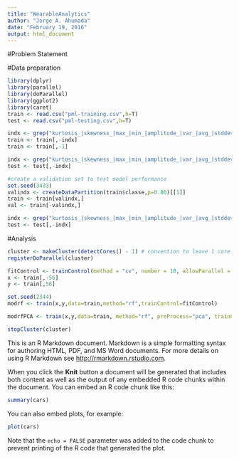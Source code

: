 ```yaml
---
title: "WearableAnalytics"
author: "Jorge A. Ahumada"
date: "February 19, 2016"
output: html_document
---
```


#Problem Statement

#Data preparation
```r
library(dplyr)
library(parallel)
library(doParallel)
library(ggplot2)
library(caret)
train <- read.csv("pml-training.csv",h=T)
test <- read.csv("pml-testing.csv",h=T)

indx <- grep("kurtosis_|skewness_|max_|min_|amplitude_|var_|avg_|stddev_|timestamp",names(train))
train <- train[,-indx]
train <- train[,-1]

indx <- grep("kurtosis_|skewness_|max_|min_|amplitude_|var_|avg_|stddev_|timestamp",names(test))
test <- test[,-indx]

#create a validation set to test model performance
set.seed(3433)
valindx <- createDataPartition(train$classe,p=0.80)[[1]]
train <- train[valindx,]
val <- train[-valindx,]

indx <- grep("kurtosis_|skewness_|max_|min_|amplitude_|var_|avg_|stddev_|timestamp",names(test))
test <- test[,-indx]
```

#Analysis

```r
cluster <- makeCluster(detectCores() - 1) # convention to leave 1 core for OS
registerDoParallel(cluster)

fitControl <- trainControl(method = "cv", number = 10, allowParallel = TRUE)
x <- train[,-56]
y <- train[,56]
```

```r
set.seed(2344)
modrf <- train(x,y,data=train,method="rf",trainControl=fitControl)
```

```r
modrfPCA <- train(x,y,data=train, method="rf", preProcess="pca", trainControl=fitControl)
```
```r
stopCluster(cluster)
```

This is an R Markdown document. Markdown is a simple formatting syntax for authoring HTML, PDF, and MS Word documents. For more details on using R Markdown see <http://rmarkdown.rstudio.com>.

When you click the **Knit** button a document will be generated that includes both content as well as the output of any embedded R code chunks within the document. You can embed an R code chunk like this:

```r
summary(cars)
```

You can also embed plots, for example:

```r
plot(cars)
```

Note that the `echo = FALSE` parameter was added to the code chunk to prevent printing of the R code that generated the plot.
